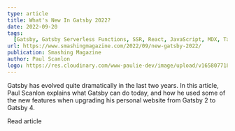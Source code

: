 ```yaml
---
type: article
title: What's New In Gatsby 2022?
date: 2022-09-20
tags:
  [Gatsby, Gatsby Serverless Functions, SSR, React, JavaScript, MDX, Tailwind]
url: https://www.smashingmagazine.com/2022/09/new-gatsby-2022/
publication: Smashing Magazine
author: Paul Scanlon
logo: https://res.cloudinary.com/www-paulie-dev/image/upload/v1658077182/paulie.dev/Logos/smashing-magazine-logo_rhvh4j.png
---
```


Gatsby has evolved quite dramatically in the last two years. In this article, Paul Scanlon explains what Gatsby can do
today, and how he used some of the new features when upgrading his personal website from Gatsby 2 to Gatsby 4.

<Cta href='https://www.smashingmagazine.com/2022/09/new-gatsby-2022/'>
  Read article
</Cta>

<Tweet id='https://twitter.com/smashingmag/status/1572150235870240768' />

